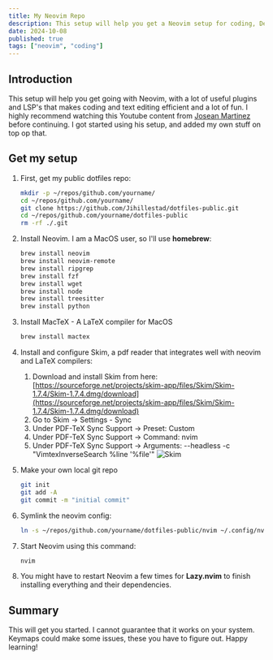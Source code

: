 ```yaml
---
title: My Neovim Repo
description: This setup will help you get a Neovim setup for coding, DevOps and text editing
date: 2024-10-08
published: true
tags: ["neovim", "coding"]
---
```


## Introduction

This setup will help you get going with Neovim, with a lot of useful plugins and LSP's that
makes coding and text editing efficient and a lot of fun. I highly recommend watching this
Youtube content from [Josean Martinez](https://www.youtube.com/@joseanmartinez) before continuing.
I got started using his setup, and added my own stuff on top op that.

<Youtube id="6pAG3BHurdM" />

## Get my setup

1. First, get my public dotfiles repo:

   ```bash
   mkdir -p ~/repos/github.com/yourname/
   cd ~/repos/github.com/yourname/
   git clone https://github.com/Jihillestad/dotfiles-public.git
   cd ~/repos/github.com/yourname/dotfiles-public
   rm -rf ./.git
   ```

2. Install Neovim. I am a MacOS user, so I'll use **homebrew**:

   ```bash
   brew install neovim
   brew install neovim-remote
   brew install ripgrep
   brew install fzf
   brew install wget
   brew install node
   brew install treesitter
   brew install python
   ```

3. Install MacTeX - A LaTeX compiler for MacOS

   ```bash
   brew install mactex
   ```

4. Install and configure Skim, a pdf reader that integrates well with neovim and LaTeX compilers:

   1. Download and install Skim from here: [https://sourceforge.net/projects/skim-app/files/Skim/Skim-1.7.4/Skim-1.7.4.dmg/download](https://sourceforge.net/projects/skim-app/files/Skim/Skim-1.7.4/Skim-1.7.4.dmg/download)
   2. Go to Skim -> Settings - Sync
   3. Under PDF-TeX Sync Support -> Preset: Custom
   4. Under PDF-TeX Sync Support -> Command: nvim
   5. Under PDF-TeX Sync Support -> Arguments: --headless -c "VimtexInverseSearch %line '%file'"
      <Image alt="Skim" src="/skim002.png" width={400} height={400} />

5. Make your own local git repo

   ```bash
   git init
   git add -A
   git commit -m "initial commit"
   ```

6. Symlink the neovim config:

   ```bash
   ln -s ~/repos/github.com/yourname/dotfiles-public/nvim ~/.config/nvim
   ```

7. Start Neovim using this command:

   ```bash
   nvim
   ```

8. You might have to restart Neovim a few times for **Lazy.nvim** to finish installing everything and their
   dependencies.

## Summary

This will get you started. I cannot guarantee that it works on your system. Keymaps could make some issues,
these you have to figure out. Happy learning!
